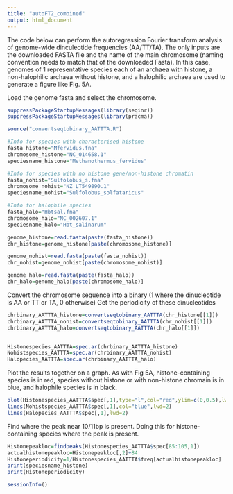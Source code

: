 ---
title: "autoFT2_combined"
output: html_document
---
The code below can perform the autoregression Fourier transform analysis of genome-wide dinculeotide frequencies (AA/TT/TA). The only inputs are the downloaded FASTA file and the name of the main chromosome (naming convention needs to match that of the downloaded Fasta).
In this  case, genomes of 1 representative species each of an archaea with histone, a non-halophilic archaea without histone, and a halophilic archaea are used to generate a figure like Fig. 5A.

Load the genome fasta and select the chromosome.
```{r Input_setup}
suppressPackageStartupMessages(library(seqinr))
suppressPackageStartupMessages(library(pracma))

source("convertseqtobinary_AATTTA.R")

#Info for species with characterised histone
fasta_histone="Mfervidus.fna"
chromosome_histone="NC_014658.1"
speciesname_histone="Methanothermus_fervidus"

#Info for species with no histone gene/non-histone chromatin
fasta_nohist="Sulfolobus_s.fna"
chromosome_nohist="NZ_LT549890.1"
speciesname_nohist="Sulfolobus_solfataricus"

#Info for halophile species
fasta_halo="Hbtsal.fna"
chromosome_halo="NC_002607.1"
speciesname_halo="Hbt_salinarum"

genome_histone=read.fasta(paste(fasta_histone))
chr_histone=genome_histone[paste(chromosome_histone)]

genome_nohist=read.fasta(paste(fasta_nohist))
chr_nohist=genome_nohist[paste(chromosome_nohist)]

genome_halo=read.fasta(paste(fasta_halo))
chr_halo=genome_halo[paste(chromosome_halo)]

```

Convert the chromosome sequence into a binary (1 where the dinucleotide is AA or TT or TA, 0 otherwise)
Get the periodicity of these dinucleotides

``` {r AATTTA_periodicity,fig.show="hide"}

chrbinary_AATTTA_histone=convertseqtobinary_AATTTA(chr_histone[[1]])
chrbinary_AATTTA_nohist=convertseqtobinary_AATTTA(chr_nohist[[1]])
chrbinary_AATTTA_halo=convertseqtobinary_AATTTA(chr_halo[[1]])


Histonespecies_AATTTA=spec.ar(chrbinary_AATTTA_histone)
Nohistspecies_AATTTA=spec.ar(chrbinary_AATTTA_nohist)
Halopecies_AATTTA=spec.ar(chrbinary_AATTTA_halo)
```

Plot the results together on a graph. As with Fig 5A, histone-containing species is in red, species without histone or with non-histone chromain is in blue, and halophile species is in black.
```{r plotting}
plot(Histonespecies_AATTTA$spec[,1],type="l",col="red",ylim=c(0,0.5),lwd=2)
lines(Nohistspecies_AATTTA$spec[,1],col="blue",lwd=2)
lines(Halopecies_AATTTA$spec[,1],lwd=2)
```


Find where the peak near 10/11bp is present. Doing this for histone-containing species where the peak is present.
``` {r Find_peaks}
Histonepeakloc=findpeaks(Histonespecies_AATTTA$spec[85:105,1])
actualhistonepeakloc=Histonepeakloc[,2]+84
Histoneperiodicity=1/Histonespecies_AATTTA$freq[actualhistonepeakloc]
print(speciesname_histone)
print(Histoneperiodicity)
```

```{r session}
sessionInfo()
```
